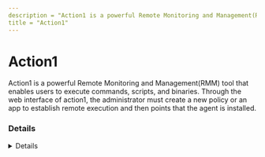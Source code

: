 ---
description = "Action1 is a powerful Remote Monitoring and Management(RMM) tool that enables users to execute commands, scripts, and binaries.  Through the web interface of action1, the administrator must create a new policy or an app to establish remote execution and then points that the agent is installed."
title = "Action1"
---



# Action1

Action1 is a powerful Remote Monitoring and Management(RMM) tool that enables users to execute commands, scripts, and binaries. 
Through the web interface of action1, the administrator must create a new policy or an app to establish remote execution and then points that the agent is installed.


### Details
<Details author={"@kostastsale"}
         category={""}
         created={"2024-08-03"}
         website={"https://www.action1.com/"}
         lastModified={"2024-10-06"}
         privileges={"SYSTEM"}
         free={ "Yes" }
         verification={ "Corporate email required although temporary email services are accepted" }
/>

#### Installation Paths
<Card code={ ["C:\\Windows\\Action1\\*"] }/>

#### Supported OS
<Badges color="warning" badges={ ["Windows"] }/>

#### Capabilities
<Badges color="#FFA500" badges={ ["Backup and disaster recovery", "Billing and invoicing", "Customer portal", "HelpDesk and ticketing", "Mobile app", "Network discovery", "Patch management", "Remote monitoring and management", "Reporting and analytics"] }/>



### Forensic Artifacts

#### Disk Artifacts
<EuiSpacer size="xl"/>
<DiskArtifacts data={ [{"File": "C:\\Windows\\Action1\\action1_agent.exe", "Description": "Action1 service binary", "OS": "Windows"}, {"File": "C:\\Windows\\Action1\\*", "Description": "Multiple files and binaries related to Action1 installation", "OS": "Windows"}, {"File": "C:\\Windows\\Action1\\scripts\\*", "Description": "Multiple scripts related to Action1 installation", "OS": "Windows"}, {"File": "C:\\Windows\\Action1\\rule_data\\*", "Description": "Files related to Action1 rules", "OS": "Windows"}, {"File": "C:\\Windows\\Action1\\action1_log_*.log", "Description": "Contains history, errors, system notifications. Incoming and outgoing connections.", "OS": "Windows"}] }/>

#### Event Log Artifacts
<EuiSpacer size="xl"/>
<EventLogTable data={ [{"EventID": 7045, "ProviderName": "Service Control Manager", "LogFile": "System.evtx", "ServiceName": "A1Agent", "ImagePath": "\"C:\\\\Windows\\\\Action1\\\\action1_agent.exe\"", "Description": "Service installation event as result of Action1 installation."}, {"EventID": 4697, "ProviderName": "Microsoft-Security-Auditing", "LogFile": "Security.evtx", "ServiceName": "A1Agent", "CommandLine": "C:\\Windows\\Action1\\action1_agent.exe service", "Description": "Service installation event as result of Action1 installation."}, {"EventID": 4688, "ProviderName": "Microsoft-Security-Auditing", "LogFile": "Security.evtx", "CommandLine": "C:\\Windows\\Action1\\action1_agent.exe loggedonuser", "Description": "Executing command to get logged on user."}] }/>

#### Registry Artifacts
<EuiSpacer size="xl"/>
<RegistryTable data={ [{"Path": "HKLM\\System\\CurrentControlSet\\Services\\A1Agent", "Description": "Service installation event as result of Action1 installation."}, {"Path": "HKLM\\SOFTWARE\\WOW6432Node\\Microsoft\\Windows\\Windows Error Reporting\\LocalDumps\\action1_agent.exe", "Description": "Ensures that detailed crash information is available for analysis, which aids in maintaining the stability and reliability of the software."}, {"Path": "HKLM\\SOFTWARE\\WOW6432Node\\Action1", "Description": "Storing its configuration settings and other relevant information"}] }/>

#### Network Artifacts
<EuiSpacer size="xl"/>
<NetworkArtifactsTable data={ [{"Description": "N/A", "Domains": ["*.action1.com"], "Ports": [443]}, {"Description": "N/A", "Domains": ["a1-backend-packages.s3.amazonaws.com"], "Ports": [443]}] }/>




### Detections
- Threat hunting rule for detecting the execution of arbitrary code and remote sessions via Action1 RMM
  - **Arbitrary code execution and remote sessions via Action1 RMM**
  - Author: @kostastsale
  - [Additional Information](https://github.com/tsale/Sigma_rules/blob/ea87e4fc851207ca0f002ec043624f2b3bf1b2da/Threat%20Hunting%20Queries/Action1_RMM.yml)
- Detects potential registry activity of Action1 RMM tool
  - [Sigma Rule](https://github.com/magicsword-io/LOLRMM/blob/main/detections/sigma/action1_registry_sigma.yml)
- Detects potential network activity of Action1 RMM tool
  - [Sigma Rule](https://github.com/magicsword-io/LOLRMM/blob/main/detections/sigma/action1_network_sigma.yml)
- Detects potential files activity of Action1 RMM tool
  - [Sigma Rule](https://github.com/magicsword-io/LOLRMM/blob/main/detections/sigma/action1_files_sigma.yml)

### References
- [https://www.action1.com/documentation/firewall-configuration/](https://www.action1.com/documentation/firewall-configuration/)
- [https://www.action1.com/documentation/](https://www.action1.com/documentation/)
- [https://twitter.com/Kostastsale/status/1646256901506605063?s=20](https://twitter.com/Kostastsale/status/1646256901506605063?s=20)
- [https://ruler-project.github.io/ruler-project/RULER/remote/Action1/](https://ruler-project.github.io/ruler-project/RULER/remote/Action1/)

### Acknowledgements
- Kostas (@kostastsale)
